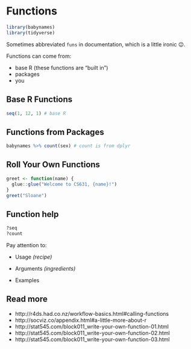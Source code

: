 # Functions

```r
library(babynames)
library(tidyverse)
```



Sometimes abbreviated `funs` in documentation, which is a little ironic 😉.

Functions can come from:

- base R (these functions are "built in")
- packages
- you


## Base R Functions

```r
seq(1, 12, 1) # base R
```



## Functions from Packages

```r
babynames %>% count(sex) # count is from dplyr
```



## Roll Your Own Functions

```r
greet <- function(name) {
  glue::glue("Welcome to CS631, {name}!")
}
greet("Sloane")
```




## Function help

```r
?seq
?count
```



Pay attention to: 

* Usage *(recipe)*

* Arguments *(ingredients)*

* Examples 



## Read more

- http://r4ds.had.co.nz/workflow-basics.html#calling-functions
- http://socviz.co/appendix.html#a-little-more-about-r
- http://stat545.com/block011_write-your-own-function-01.html
- http://stat545.com/block011_write-your-own-function-02.html
- http://stat545.com/block011_write-your-own-function-03.html


